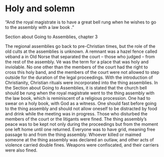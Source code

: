 
# Holy and solemn

“And the royal magistrate is to have a great bell rung when he wishes to go to the assembly with a law book .”

Section about Going to Assemblies, chapter 3

The regional assemblies go back to pre-Christian times, but the role of the old cults at the assemblies is unknown. A remnant was a hazel fence called véband a in Old Norse that separated the court – those who judged – from the rest of the assembly. Vé was the term for a place that was holy and inviolable. No one other than the members of the court had the right to cross this holy band, and the members of the court were not allowed to step outside for the duration of the legal proceedings. With the introduction of Christianity, Christian rituals were incorporated into the thing assemblies. In the Section about Going to Assemblies, it is stated that the church bell should be rung when the royal magistrate went to the thing assembly with the law book, which is reminiscent of a religious procession. One had to swear on a holy book, with God as a witness. One should fast before going to the thing assembly and should not allow oneself to be distracted by food and drink while the meeting was in progress. Those who disturbed the members of the court or the litigants were fined. The thing assembly’s peace was to be kept not only during the proceedings but from the moment one left home until one returned. Everyone was to have grid, meaning free passage to and from the thing assembly. Whoever killed or maimed someone at the thing assembly was declared an outlaw, and other acts of violence carried double fines. Weapons were confiscated, and their carriers were also fined.

<Work id="ubb-ms-1550-4" />
